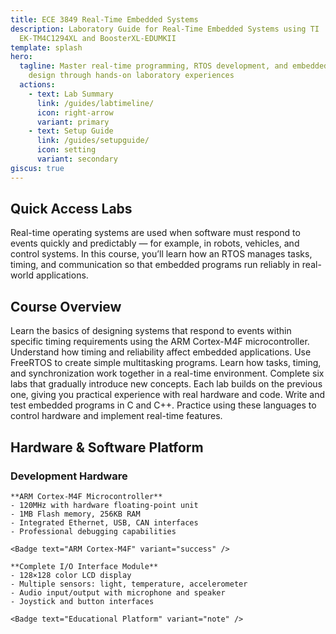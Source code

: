 ```yaml
---
title: ECE 3849 Real-Time Embedded Systems
description: Laboratory Guide for Real-Time Embedded Systems using TI
  EK-TM4C1294XL and BoosterXL-EDUMKII
template: splash
hero:
  tagline: Master real-time programming, RTOS development, and embedded system
    design through hands-on laboratory experiences
  actions:
    - text: Lab Summary
      link: /guides/labtimeline/
      icon: right-arrow
      variant: primary
    - text: Setup Guide
      link: /guides/setupguide/
      icon: setting
      variant: secondary
giscus: true
---
```




## Quick Access Labs

<CardGrid stagger>
  <LinkCard
    title="Lab 0 – Tutorial & Setup"
    description="Get started with Code Composer Studio, TivaWare, and your first embedded application."
    href="/labs/lab0/"
  />
  <LinkCard
    title="Lab 1 – Sensor Hub"
    description="Interface with multiple sensors using I2C, ADC, and PWM while building a real-time dashboard."
    href="/labs/lab1/"
  />
  <LinkCard
    title="Lab 2 – Spectrum Analyzer"
    description="Implement a real-time FFT audio analyzer and visualize frequency bands on the LCD."
    href="/labs/lab2/"
  />
  <LinkCard
    title="Lab 3 – RTOS Integration"
    description="Migrate to FreeRTOS, manage concurrent tasks, and synchronize data across threads."
    href="/labs/lab3/"
  />
  <LinkCard
    title="Lab 4 – RTOS Snake Game"
    description="Create a multitasking Snake game with FreeRTOS timers, mutexes, and LCD rendering."
    href="/labs/lab4/"
  />
  <LinkCard
    title="Lab 5 – Final System Integration"
    description="Combine all labs into a unified Embedded Arcade system running under FreeRTOS."
    href="/labs/lab5/"
  />
</CardGrid>

<Aside type="tip" title="What is an RTOS?">
Real-time operating systems are used when software must respond to events quickly and predictably — for example, in robots, vehicles, and control systems. In this course, you’ll learn how an RTOS manages tasks, timing, and communication so that embedded programs run reliably in real-world applications.
</Aside>

## Course Overview

<CardGrid stagger>
  <Card title="Real-Time Systems" icon="rocket">
    Learn the basics of designing systems that respond to events within specific timing requirements using the ARM Cortex-M4F microcontroller. Understand how timing and reliability affect embedded applications.
  </Card>

  <Card title="FreeRTOS" icon="settings">
    Use FreeRTOS to create simple multitasking programs. Learn how tasks, timing, and synchronization work together in a real-time environment.
  </Card>

  <Card title="Hands-On Labs" icon="puzzle">
    Complete six labs that gradually introduce new concepts. Each lab builds on the previous one, giving you practical experience with real hardware and code.
  </Card>

  <Card title="C/C++ Programming" icon="laptop">
    Write and test embedded programs in C and C++. Practice using these languages to control hardware and implement real-time features.
  </Card>
</CardGrid>


## Hardware & Software Platform

### Development Hardware

<CardGrid>
  <Card title="TI EK-TM4C1294XL LaunchPad" icon="laptop">
    <Picture src={tiBoard} alt="TI EK-TM4C1294XL" width={300} />
    
    **ARM Cortex-M4F Microcontroller**
    - 120MHz with hardware floating-point unit
    - 1MB Flash memory, 256KB RAM
    - Integrated Ethernet, USB, CAN interfaces
    - Professional debugging capabilities

    <Badge text="ARM Cortex-M4F" variant="success" />
  </Card>
  
  <Card title="BOOSTXL-EDUMKII BoosterPack" icon="puzzle">
    <Picture src={boosterPack} alt="Educational BoosterPack" width={300} />
    
    **Complete I/O Interface Module**
    - 128×128 color LCD display
    - Multiple sensors: light, temperature, accelerometer
    - Audio input/output with microphone and speaker
    - Joystick and button interfaces
    
    <Badge text="Educational Platform" variant="note" />
  </Card>
</CardGrid>
